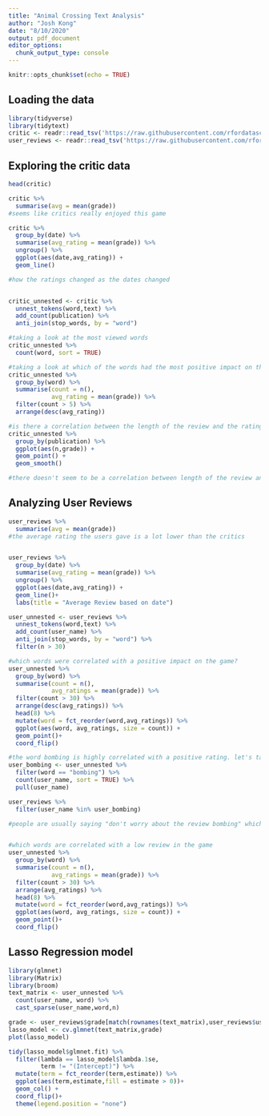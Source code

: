 ```yaml
---
title: "Animal Crossing Text Analysis"
author: "Josh Kong"
date: "8/10/2020"
output: pdf_document
editor_options: 
  chunk_output_type: console
---
```


```r
knitr::opts_chunk$set(echo = TRUE)
```

## Loading the data
```r
library(tidyverse)
library(tidytext)
critic <- readr::read_tsv('https://raw.githubusercontent.com/rfordatascience/tidytuesday/master/data/2020/2020-05-05/critic.tsv')
user_reviews <- readr::read_tsv('https://raw.githubusercontent.com/rfordatascience/tidytuesday/master/data/2020/2020-05-05/user_reviews.tsv')
```


## Exploring the critic data

```r
head(critic)

critic %>% 
  summarise(avg = mean(grade))
#seems like critics really enjoyed this game

critic %>% 
  group_by(date) %>% 
  summarise(avg_rating = mean(grade)) %>% 
  ungroup() %>% 
  ggplot(aes(date,avg_rating)) + 
  geom_line()

#how the ratings changed as the dates changed


critic_unnested <- critic %>% 
  unnest_tokens(word,text) %>%
  add_count(publication) %>%
  anti_join(stop_words, by = "word")

#taking a look at the most viewed words
critic_unnested %>% 
  count(word, sort = TRUE)

#taking a look at which of the words had the most positive impact on the game
critic_unnested %>% 
  group_by(word) %>% 
  summarise(count = n(),
            avg_rating = mean(grade)) %>% 
  filter(count > 5) %>% 
  arrange(desc(avg_rating))

#is there a correlation between the length of the review and the rating?
critic_unnested %>% 
  group_by(publication) %>% 
  ggplot(aes(n,grade)) + 
  geom_point() + 
  geom_smooth()

#there doesn't seem to be a correlation between length of the review and the grade
```


## Analyzing User Reviews
```r
user_reviews %>% 
  summarise(avg = mean(grade))
#the average rating the users gave is a lot lower than the critics


user_reviews %>% 
  group_by(date) %>% 
  summarise(avg_rating = mean(grade)) %>% 
  ungroup() %>% 
  ggplot(aes(date,avg_rating)) + 
  geom_line()+
  labs(title = "Average Review based on date") 

user_unnested <- user_reviews %>% 
  unnest_tokens(word,text) %>% 
  add_count(user_name) %>% 
  anti_join(stop_words, by = "word") %>% 
  filter(n > 30)

#which words were correlated with a positive impact on the game?
user_unnested %>% 
  group_by(word) %>% 
  summarise(count = n(),
            avg_ratings = mean(grade)) %>% 
  filter(count > 30) %>% 
  arrange(desc(avg_ratings)) %>% 
  head(8) %>% 
  mutate(word = fct_reorder(word,avg_ratings)) %>% 
  ggplot(aes(word, avg_ratings, size = count)) + 
  geom_point()+
  coord_flip()

#the word bombing is highly correlated with a positive rating. let's take a closer look at that
user_bombing <- user_unnested %>% 
  filter(word == "bombing") %>% 
  count(user_name, sort = TRUE) %>% 
  pull(user_name)

user_reviews %>% 
  filter(user_name %in% user_bombing)

#people are usually saying "don't worry about the review bombing" which is something that seems to be happening in this game leading to lower reviews. this is why the word rating is highly correlated with a good review.


#which words are correlated with a low review in the game
user_unnested %>% 
  group_by(word) %>% 
  summarise(count = n(),
            avg_ratings = mean(grade)) %>% 
  filter(count > 30) %>% 
  arrange(avg_ratings) %>% 
  head(8) %>% 
  mutate(word = fct_reorder(word,avg_ratings)) %>% 
  ggplot(aes(word, avg_ratings, size = count)) + 
  geom_point()+
  coord_flip()
```


## Lasso Regression model
```r
library(glmnet)
library(Matrix)
library(broom)
text_matrix <- user_unnested %>% 
  count(user_name, word) %>% 
  cast_sparse(user_name,word,n)

grade <- user_reviews$grade[match(rownames(text_matrix),user_reviews$user_name)]
lasso_model <- cv.glmnet(text_matrix,grade)
plot(lasso_model)

tidy(lasso_model$glmnet.fit) %>% 
  filter(lambda == lasso_model$lambda.1se,
         term != "(Intercept)") %>% 
  mutate(term = fct_reorder(term,estimate)) %>% 
  ggplot(aes(term,estimate,fill = estimate > 0))+
  geom_col() + 
  coord_flip()+
  theme(legend.position = "none")
```














